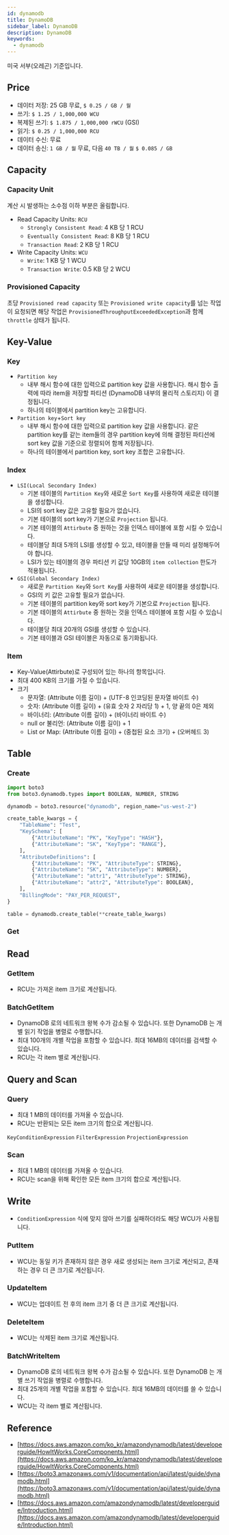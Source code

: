 ```yaml
---
id: dynamodb
title: DynamoDB
sidebar_label: DynamoDB
description: DynamoDB
keywords:
  - dynamodb
---
```


미국 서부(오레곤) 기준입니다.

## Price

- 데이터 저장: 25 GB 무료, `$ 0.25 / GB / 월`
- 쓰기: `$ 1.25 / 1,000,000 WCU`
- 복제된 쓰기: `$ 1.875 / 1,000,000 rWCU` (GSI)
- 읽기: `$ 0.25 / 1,000,000 RCU`
- 데이터 수신: 무료
- 데이터 송신: `1 GB / 월` 무료, 다음 `40 TB / 월` `$ 0.085 / GB`

## Capacity

### Capacity Unit

계산 시 발생하는 소수점 이하 부분은 올림합니다.

- Read Capacity Units: `RCU`
  - `Strongly Consistent Read`: 4 KB 당 1 RCU
  - `Eventually Consistent Read`: 8 KB 당 1 RCU
  - `Transaction Read`: 2 KB 당 1 RCU
- Write Capacity Units: `WCU`
  - `Write`: 1 KB 당 1 WCU
  - `Transaction Write`: 0.5 KB 당 2 WCU

### Provisioned Capacity

초당 `Provisioned read capacity` 또는 `Provisioned write capacity`를 넘는 작업이 요청되면 해당 작업은 `ProvisionedThroughputExceededException`과 함께 `throttle` 상태가 됩니다.

## Key-Value

### Key

- `Partition key`
  - 내부 해시 함수에 대한 입력으로 partition key 값을 사용합니다. 해시 함수 출력에 따라 item을 저장할 파티션 (DynamoDB 내부의 물리적 스토리지) 이 결정됩니다.
  - 하나의 테이블에서 partition key는 고유합니다.
- `Partition key`+`Sort key`
  - 내부 해시 함수에 대한 입력으로 partition key 값을 사용합니다. 같은 partition key를 같는 item들의 경우 partition key에 의해 결정된 파티션에 sort key 값을 기준으로 정렬되어 함께 저장됩니다.
  - 하나의 테이블에서 partition key, sort key 조합은 고유합니다.

### Index

- `LSI(Local Secondary Index)`
  - 기본 테이블의 `Partition Key`와 새로운 `Sort Key`를 사용하여 새로운 테이블을 생성합니다.
  - LSI의 sort key 값은 고유할 필요가 없습니다.
  - 기본 테이블의 sort key가 기본으로 `Projection` 됩니다.
  - 기본 테이블의 `Attirbute` 중 원하는 것을 인덱스 테이블에 포함 시킬 수 있습니다.
  - 테이블당 최대 5개의 LSI를 생성할 수 있고, 테이블을 만들 때 미리 설정해두어야 합니다.
  - LSI가 있는 테이블의 경우 파티션 키 값당 10GB의 `item collection` 한도가 적용됩니다.
- `GSI(Global Secondary Index)`
  - 새로운 `Partition Key`와 `Sort Key`를 사용하여 새로운 테이블을 생성합니다.
  - GSI의 키 값은 고유할 필요가 없습니다.
  - 기본 테이블의 partition key와 sort key가 기본으로 `Projection` 됩니다.
  - 기본 테이블의 `Attirbute` 중 원하는 것을 인덱스 테이블에 포함 시킬 수 있습니다.
  - 테이블당 최대 20개의 GSI를 생성할 수 있습니다.
  - 기본 테이블과 GSI 테이블은 자동으로 동기화됩니다.

### Item

- Key-Value(Attirbute)로 구성되어 있는 하나의 항목입니다.
- 최대 400 KB의 크기를 가질 수 있습니다.
- 크기
  - 문자열: (Attribute 이름 길이) + (UTF-8 인코딩된 문자열 바이트 수)
  - 숫자: (Attribute 이름 길이) + (유효 숫자 2 자리당 1) + 1, 양 끝의 0은 제외
  - 바이너리: (Attribute 이름 길이) + (바이너리 바이트 수)
  - null or 불리언: (Attribute 이름 길이) + 1
  - List or Map: (Attribute 이름 길이) + (중첩된 요소 크기) + (오버헤드 3)

## Table

### Create

```python
import boto3
from boto3.dynamodb.types import BOOLEAN, NUMBER, STRING

dynamodb = boto3.resource("dynamodb", region_name="us-west-2")

create_table_kwargs = {
    "TableName": "Test",
    "KeySchema": [
        {"AttributeName": "PK", "KeyType": "HASH"},
        {"AttributeName": "SK", "KeyType": "RANGE"},
    ],
    "AttributeDefinitions": [
        {"AttributeName": "PK", "AttributeType": STRING},
        {"AttributeName": "SK", "AttributeType": NUMBER},
        {"AttributeName": "attr1", "AttributeType": STRING},
        {"AttributeName": "attr2", "AttributeType": BOOLEAN},
    ],
    "BillingMode": "PAY_PER_REQUEST",
}

table = dynamodb.create_table(**create_table_kwargs)
```

### Get

## Read

### GetItem

- RCU는 가져온 item 크기로 계산됩니다.

### BatchGetItem

- DynamoDB 로의 네트워크 왕복 수가 감소될 수 있습니다. 또한 DynamoDB 는 개별 읽기 작업을 병렬로 수행합니다.
- 최대 100개의 개별 작업을 포함할 수 있습니다. 최대 16MB의 데이터를 검색할 수 있습니다.
- RCU는 각 item 별로 계산됩니다.

## Query and Scan

### Query

- 최대 1 MB의 데이터를 가져올 수 있습니다.
- RCU는 반환되는 모든 item 크기의 합으로 계산됩니다.

`KeyConditionExpression`
`FilterExpression`
`ProjectionExpression`

### Scan

- 최대 1 MB의 데이터를 가져올 수 있습니다.
- RCU는 scan을 위해 확인한 모든 item 크기의 합으로 계산됩니다.

## Write

- `ConditionExpression` 식에 맞지 않아 쓰기를 실패하더라도 해당 WCU가 사용됩니다.

### PutItem

- WCU는 동일 키가 존재하지 않은 경우 새로 생성되는 item 크기로 계산되고, 존재하는 경우 더 큰 크기로 계산됩니다.

### UpdateItem

- WCU는 업데이트 전 후의 item 크기 중 더 큰 크기로 계산됩니다.

### DeleteItem

- WCU는 삭제된 item 크기로 계산됩니다.

### BatchWriteItem

- DynamoDB 로의 네트워크 왕복 수가 감소될 수 있습니다. 또한 DynamoDB 는 개별 쓰기 작업을 병렬로 수행합니다.
- 최대 25개의 개별 작업을 포함할 수 있습니다. 최대 16MB의 데이터를 쓸 수 있습니다.
- WCU는 각 item 별로 계산됩니다.

## Reference

- [https://docs.aws.amazon.com/ko_kr/amazondynamodb/latest/developerguide/HowItWorks.CoreComponents.html](https://docs.aws.amazon.com/ko_kr/amazondynamodb/latest/developerguide/HowItWorks.CoreComponents.html)
- [https://boto3.amazonaws.com/v1/documentation/api/latest/guide/dynamodb.html](https://boto3.amazonaws.com/v1/documentation/api/latest/guide/dynamodb.html)
- [https://docs.aws.amazon.com/amazondynamodb/latest/developerguide/Introduction.html](https://docs.aws.amazon.com/amazondynamodb/latest/developerguide/Introduction.html)
